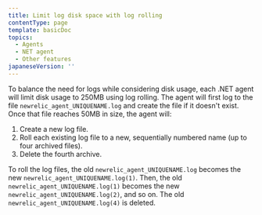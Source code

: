 ```yaml
---
title: Limit log disk space with log rolling
contentType: page
template: basicDoc
topics:
  - Agents
  - NET agent
  - Other features
japaneseVersion: ''
---
```


To balance the need for logs while considering disk usage, each .NET agent will limit disk usage to 250MB using log rolling. The agent will first log to the file `newrelic_agent_UNIQUENAME.log` and create the file if it doesn't exist. Once that file reaches 50MB in size, the agent will:

1. Create a new log file.
2. Roll each existing log file to a new, sequentially numbered name (up to four archived files).
3. Delete the fourth archive.

To roll the log files, the old `newrelic_agent_UNIQUENAME.log` becomes the new `newrelic_agent_UNIQUENAME.log(1)`. Then, the old `newrelic_agent_UNIQUENAME.log(1)` becomes the new `newrelic_agent_UNIQUENAME.log(2)`, and so on. The old `newrelic_agent_UNIQUENAME.log(4)` is deleted.

